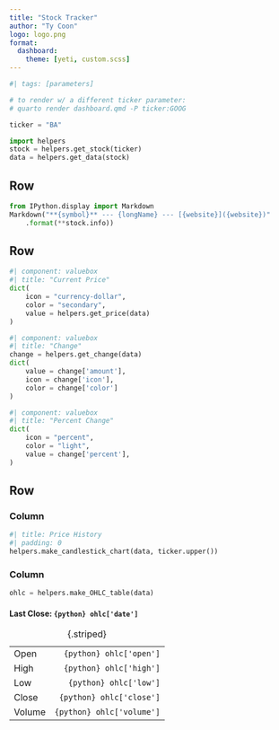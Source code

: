 ```yaml
---
title: "Stock Tracker"
author: "Ty Coon"
logo: logo.png
format: 
  dashboard:
    theme: [yeti, custom.scss]
---
```


```python
#| tags: [parameters]

# to render w/ a different ticker parameter:
# quarto render dashboard.qmd -P ticker:GOOG

ticker = "BA"
```

```python
import helpers
stock = helpers.get_stock(ticker)
data = helpers.get_data(stock)
```


## Row {.flow}

```python
from IPython.display import Markdown
Markdown("**{symbol}** --- {longName} --- [{website}]({website})"
    .format(**stock.info))
```

## Row

```python
#| component: valuebox
#| title: "Current Price"
dict(
    icon = "currency-dollar",
    color = "secondary",
    value = helpers.get_price(data)
)
```


```python
#| component: valuebox
#| title: "Change"
change = helpers.get_change(data)
dict(
    value = change['amount'],
    icon = change['icon'],
    color = change['color']
) 
```

```python
#| component: valuebox
#| title: "Percent Change"
dict(
    icon = "percent",
    color = "light",
    value = change['percent'],
) 
```

## Row

### Column {width=75%}

```python
#| title: Price History
#| padding: 0
helpers.make_candlestick_chart(data, ticker.upper())
```

### Column {width=25%}

```python
ohlc = helpers.make_OHLC_table(data)
```

::: {.card .fill}

#### Last Close: `{python} ohlc['date']`

|    	 |                           |
|:-------|--------------------------:|
| Open	 | `{python} ohlc['open']`   |
| High	 | `{python} ohlc['high']`   |
| Low	 | `{python} ohlc['low']`    |
| Close	 | `{python} ohlc['close']`  |
| Volume | `{python} ohlc['volume']` |
: {.striped}

:::



